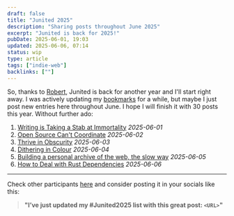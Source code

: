 ```yaml
---
draft: false
title: "Junited 2025"
description: "Sharing posts throughout June 2025"
excerpt: "Junited is back for 2025!"
pubDate: 2025-06-01, 19:03
updated: 2025-06-06, 07:14
status: wip
type: article
tags: ["indie-web"]
backlinks: [""]
---
```


So, thanks to [Robert](https://birming.com), Junited is back for another year and I'll start right away.
I was actively updating my [bookmarks](/bookmarks/) for a while, but maybe I just post new entries here throughout June. I hope I will finish it with 30 posts this year.
Without further ado:

1. [Writing is Taking a Stab at Immortality](https://brainbaking.com/post/2025/05/writing-is-taking-a-stab-at-immortality/) <i class="dim">2025-06-01</i>
2. [Open Source Can't Coordinate](https://matklad.github.io/2025/05/20/open-source-cant-coordinate.html) <i class="dim">2025-06-02</i>
3. [Thrive in Obscurity](https://www.jeetmehta.com/posts/thrive-in-obscurity) <i class="dim">2025-06-03</i>
4. [Dithering in Colour](https://obrhubr.org/dithering-in-colour) <i class="dim">2025-06-04</i>
5. [Building a personal archive of the web, the slow way](https://alexwlchan.net/2025/personal-archive-of-the-web/) <i class="dim">2025-06-05</i>
6. [How to Deal with Rust Dependencies](https://notgull.net/rust-dependencies/) <i class="dim">2025-06-06</i>

<hr />

Check other participants [here](https://birming.com/2025/06/01/junited/) and consider posting it in your socials like this:

> **"I’ve just updated my #Junited2025 list with this great post: `<URL>`"**
